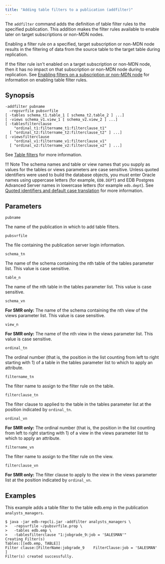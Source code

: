 ```yaml
---
title: "Adding table filters to a publication (addfilter)"
---
```


<div id="adding_tablefilters_to_publication" class="registered_link"></div>

The `addfilter` command adds the definition of table filter rules to the specified publication. This addition makes the filter rules available to enable later on target subscriptions or non-MDN nodes.

Enabling a filter rule on a specified, target subscription or non-MDN node results in the filtering of data from the source table to the target table during replication.

If the filter rule isn't enabled on a target subscription or non-MDN node, then it has no impact on that subscription or non-MDN node during replication. See [Enabling filters on a subscription or non-MDN node](38_enable_filters_on_subscription_or_non_pdn_node/#enable_filters_on_subscription_or_non_pdn_node) for information on enabling table filter rules.

## Synopsis

```shell
-addfilter pubname
  –repsvrfile pubsvrfile
[ -tables schema_t1.table_1 [ schema_t2.table_2 ] ...]
[ -views schema_v1.view_1 [ schema_v2.view_2 ] ...]
[ -tablesfilterclause
    "ordinal_t1:filtername_t1:filterclause_t1"
  [ "ordinal_t2:filtername_t2:filterclause_t2" ] ...]
[ -viewsfilterclause
    "ordinal_v1:filtername_v1:filterclause_v1"
  [ "ordinal_v2:filtername_v2:filterclause_v2" ] ...]
```

See [Table filters](../../02_overview/02_replication_concepts_and_definitions/13_table_filters/#table_filters) for more information.

!!! Note
    The schema names and table or view names that you supply as values for the tables or views parameters are case sensitive. Unless quoted identifiers were used to build the database objects, you must enter Oracle names using uppercase letters (for example, `EDB.DEPT`) and EDB Postgres Advanced Server names in lowercase letters (for example `edb.dept`). See [Quoted identifiers and default case translation](../../10_appendix/03_miscellaneous_xdb_processing_topics/05_quoted_identifiers/#quoted_identifiers) for more information.

## Parameters

`pubname`

The name of the publication in which to add table filters.

`pubsvrfile`

The file containing the publication server login information.

`schema_tn`

The name of the schema containing the nth table of the tables parameter list. This value is case sensitive.

`table_n`

The name of the nth table in the tables parameter list. This value is case sensitive.

`schema_vn`

**For SMR only:** The name of the schema containing the nth view of the views parameter list. This value is case sensitive.

`view_n`

**For SMR only:** The name of the nth view in the views parameter list. This value is case sensitive.

`ordinal_tn`

The ordinal number (that is, the position in the list counting from left to right starting with 1) of a table in the tables parameter list to which to apply an attribute.

`filtername_tn`

The filter name to assign to the filter rule on the table.

`filterclause_tn`

The filter clause to applied to the table in the tables parameter list at the position indicated by `ordinal_tn`.

`ordinal_vn`

**For SMR only:** The ordinal number (that is, the position in the list counting from left to right starting with 1) of a view in the views parameter list to which to apply an attribute.

`filtername_vn`

The filter name to assign to the filter rule on the view.

`filterclause_vn`

**For SMR only:** The filter clause to apply to the view in the views parameter list at the position indicated by `ordinal_vn`.

## Examples

This example adds a table filter to the table edb.emp in the publication `analysts_managers`.

```shell
$ java -jar edb-repcli.jar -addfilter analysts_managers \
>   -repsvrfile ~/pubsvrfile.prop \
>   -tables edb.emp \
>   -tablesfilterclause "1:jobgrade_9:job = 'SALESMAN'"
Creating Filter(s)
Tables:[[edb.emp, TABLE]]
Filter clause:[FilterName:jobgrade_9    FilterClause:job = 'SALESMAN'   ]
Filter(s) created successfully.
```
